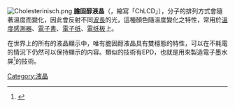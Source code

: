 [[File:Cholesterinisch.png|right]]
'''膽固醇液晶'''（{{lang-en|cholesteric liquid crystal display}}，縮寫「ChLCD」），分子的排列方式會隨著溫度而變化，因此會反射不同[[波長|波長]]的光，這種顏色隨溫度變化之特性，常用於[[溫度感測器|溫度感測器]]、[[電子書|電子書]]、[[電子纸|電子纸]]、[[電纸板|電纸板]]上。

在世界上的所有的液晶顯示中，唯有膽固醇液晶具有雙穩態的特性，可以在不耗電的情況下仍然可以保持顯示的内容。類似的技術有EPD，也就是用來製造電子墨水屏<ref>{{cite web |author1=BOOX.HK |title=電子墨水屏介紹 |url=http://www.boox.hk/article/short_essay_about_e_ink_screen.html |website=www.boox.hk |publisher=BOOX.HK |accessdate=2018-11-15 |archive-date=2018-11-04 |archive-url=https://web.archive.org/web/20181104211138/http://www.boox.hk/article/short_essay_about_e_ink_screen.html |dead-url=yes }}</ref>的技術。

[[Category:液晶|Category:液晶]]